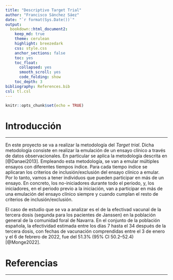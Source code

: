 ---
title: "Descriptivo Target Trial"
author: "Francisco Sánchez Sáez"
date: "`r format(Sys.Date())`"
output: 
  bookdown::html_document2:
    keep_md: true 
    theme: cerulean
    highlight: breezedark
    css: style.css
    anchor_sections: false
    toc: yes
    toc_float:
      collapsed: yes
      smooth_scroll: yes
      code_folding: show
    toc_depth: 3
bibliography: References.bib
csl: tl.csl
---

```{r setup, include=FALSE}
knitr::opts_chunk$set(echo = TRUE)
```

# Introducción

***

En este proyecto se va a realizar la metodología del *Target trial*. Dicha metodología consiste en realizar la emulación de un ensayo clínico a través de datos observacionales. En particular se aplica la metodología descrita en [@Danaei2013]. Empleando esta metodología, se van a emular múltiples ensayos con diferentes tiempos índice. Para cada tiempo índice se aplicaran los criterios de inclusión/exclusión del ensayo clínico a emular. Por lo tanto, vamos a tener individuos que pueden participar en más de un ensayo. En concreto, los no-iniciadores durante todo el periodo, y, los iniciadores, en el periodo previo a la iniciación, van a participar en más de una emulación del ensayo clínico siempre y cuando cumplan el resto de criterios de inclusión/exclusión.

El caso de estudio que se va a analizar es el de la efectivad vacunal de la tercera dosis (segunda para los pacientes de Janssen) en la población general de la comunidad foral de Navarra. En el conjunto de la población española, la efectividad estimada entre los días 7 hasta el 34 después de la tercera dosis, con fechas de vacunación comprendidas entre el 3 de enero y el 6 de febrero de 2022, fue del 51.3% (95% CI 50.2–52.4) [@Monge2022]. 
<br>

# Referencias

***
